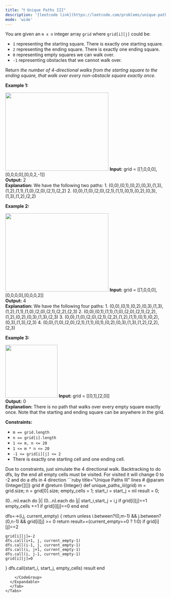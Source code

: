 ```yaml
---
title: "❗️ Unique Paths III"
description: '[leetcode link](https://leetcode.com/problems/unique-paths-iii/description/)'
mode: 'wide'
---
```

<Tabs>
  <Tab title="Question" icon="circle-question" iconType="regular">
    <Card>
      <p>You are given an <code>m x n</code> integer array <code>grid</code> where <code>grid[i][j]</code> could be:</p>  <ul>  <li><code>1</code> representing the starting square. There is exactly one starting square.</li>  <li><code>2</code> representing the ending square. There is exactly one ending square.</li>  <li><code>0</code> representing empty squares we can walk over.</li>  <li><code>-1</code> representing obstacles that we cannot walk over.</li> </ul>  <p>Return <em>the number of 4-directional walks from the starting square to the ending square, that walk over every non-obstacle square exactly once</em>.</p>   <p><strong class="example">Example 1:</strong></p> <img alt="" src="https://assets.leetcode.com/uploads/2021/08/02/lc-unique1.jpg" style="width: 324px; height: 245px;" />  <strong>Input:</strong> grid = [[1,0,0,0],[0,0,0,0],[0,0,2,-1]] <br/> <strong>Output:</strong> 2 <br/> <strong>Explanation:</strong> We have the following two paths:  1. (0,0),(0,1),(0,2),(0,3),(1,3),(1,2),(1,1),(1,0),(2,0),(2,1),(2,2) 2. (0,0),(1,0),(2,0),(2,1),(1,1),(0,1),(0,2),(0,3),(1,3),(1,2),(2,2)   <p><strong class="example">Example 2:</strong></p> <img alt="" src="https://assets.leetcode.com/uploads/2021/08/02/lc-unique2.jpg" style="width: 324px; height: 245px;" />  <strong>Input:</strong> grid = [[1,0,0,0],[0,0,0,0],[0,0,0,2]] <br/> <strong>Output:</strong> 4 <br/> <strong>Explanation:</strong> We have the following four paths:  1. (0,0),(0,1),(0,2),(0,3),(1,3),(1,2),(1,1),(1,0),(2,0),(2,1),(2,2),(2,3) 2. (0,0),(0,1),(1,1),(1,0),(2,0),(2,1),(2,2),(1,2),(0,2),(0,3),(1,3),(2,3) 3. (0,0),(1,0),(2,0),(2,1),(2,2),(1,2),(1,1),(0,1),(0,2),(0,3),(1,3),(2,3) 4. (0,0),(1,0),(2,0),(2,1),(1,1),(0,1),(0,2),(0,3),(1,3),(1,2),(2,2),(2,3)   <p><strong class="example">Example 3:</strong></p> <img alt="" src="https://assets.leetcode.com/uploads/2021/08/02/lc-unique3-.jpg" style="width: 164px; height: 165px;" />  <strong>Input:</strong> grid = [[0,1],[2,0]] <br/> <strong>Output:</strong> 0 <br/> <strong>Explanation:</strong> There is no path that walks over every empty square exactly once. Note that the starting and ending square can be anywhere in the grid.    <p><strong>Constraints:</strong></p>  <ul>  <li><code>m == grid.length</code></li>  <li><code>n == grid[i].length</code></li>  <li><code>1 &lt;= m, n &lt;= 20</code></li>  <li><code>1 &lt;= m * n &lt;= 20</code></li>  <li><code>-1 &lt;= grid[i][j] &lt;= 2</code></li>  <li>There is exactly one starting cell and one ending cell.</li> </ul> 
    </Card>
  </Tab>
  <Tab title="Solution" icon="lightbulb" iconType="regular" >
    <Card>
      Due to constraints, just simulate the 4 directional walk. Backtracking to do dfs, by the end all empty cells must be visited.  For visited it will change 0 to -2 and do a dfs in 4 direction
</Card>
  <Expandable title="code">
    <CodeGroup dropdown>
```ruby title="Unique Paths III" lines
# @param {Integer[][]} grid
# @return {Integer}
def unique_paths_iii(grid)
  m = grid.size; n = grid[0].size;
  empty_cells = 1; start_i = start_j = nil
  result = 0;

  (0...m).each do |i|
    (0...n).each do |j|
      start_i,start_j = i,j if grid[i][j]==1
      empty_cells +=1 if grid[i][j]==0
    end
  end

  dfs=->(i,j, current_empty) {
    return unless i.between?(0,m-1) && j.between?(0,n-1) && grid[i][j] >= 0
    return result+=(current_empty==0 ? 1:0) if grid[i][j]==2

    grid[i][j]=-2
    dfs.call(i+1, j, current_empty-1)
    dfs.call(i-1, j, current_empty-1)
    dfs.call(i, j+1, current_empty-1)
    dfs.call(i, j-1, current_empty-1)
    grid[i][j]=0
  }
  dfs.call(start_i, start_j, empty_cells)
  result
end
```
    </CodeGroup>
  </Expandable>
  </Tab>
</Tabs>